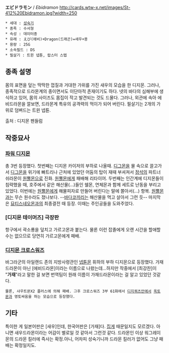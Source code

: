 '''エビドラモン''' / ''Ebidramon''
http://cards.wtw-x.net/images/St-412%20Ebidramon.jpg?width=250

 * 세대 : [[성숙기]]
 * 종족 : 수서형
 * 속성 : 데이터종
 * 유래 : えび(에비)+Dragon(드래곤)=새우+용
 * 용량 : 25G 
 * 소속필드 : DS
 * 필살기 : 트윈 넵튠, 랍스터 스텝

== 종족 설명 ==
몸의 표면을 덮는 딱딱한 껍질과 거대한 가위를 가진 새우의 모습을 한 디지몬. 그러나, 종족적으로 드라몬계의 종이면서도 이단아적 존재이기도 하다. 넷의 바다의 심해부에 생식하고 있어, 몸의 사이즈도 몸집이 작고 발견되는 것도 드물다. 그러나, 외관에 속아 에비드라몬을 깔보면, 드라몬계 특유의 공격력의 먹이가 되어 버린다. 필살기는 2개의 가위로 덤벼드는 트윈 넵튠.

출처 : 디지몬 펜들럼

== 작중묘사 ==
=== [[파워 디지몬]] ===
총 3번 등장했다.
첫번째는 디지몬 카이저의 부하로 나올때. [[디그몬]]을 물 속으로 끌고가서 [[디그몬]]을 위기에 빠트리나 근처에 있었던 어둠의 탑이 재때 부셔져서 [[정석]]의 파트너 쉬라몬이 [[원뿔몬]]으로 진화.  [[원뿔몬]]에게 패배해 리타이어. 
두번째는 인간계에 디지몬들이 침략했을 때, 호주에서 같은 해산물(…)들인 쉘몬, 연체몬과 함께 세트로 난동을 부리고 있었다. 이번에는 [[원뿔몬]]에게 해물피자로 만들어 버린다는 말에 쫄아서(…) 항복. [[원뿔몬]]과는 무슨 원수라도 졌나보다. --[[바다코끼리]]는 해산물을 먹고 살아서 그런 듯--
마지막은 [[묘티스네오몬]]과의 최종결전 때 등장. 이때는 주인공들을 도와주었다.

=== [디지몬 테이머즈] 극장판 ===
항구에서 곽소룡을 덮치고 가르고몬과 붙는다. 물론 이런 잡졸에게 오랜 시간을 할애할수는 없으므로 당연히 가르고몬에게 패배.

=== [[디지몬 크로스워즈]] ===
바그라군의 아일랜드 존의 지방사령관인 [[넵튠몬]] 휘하의 부하 디지몬으로 등장했다. 가재드라몬이 아닌 [에비드라몬]이라는 이름으로 나왔는데...하지만 작중에서 [최강찬]이 "'''가재'''"라고 말한 걸 보면 번역팀이 원래 이름이 가재드라몬이라는 걸 알고 있었던 것같다.

 물론, 샤우트몬X2 플러스에 의해 패배. 그후 크로스워즈 3부 61화에서 [[디지쿼츠]]안에서 [[옥토몬]]과 영토싸움을 하는 모습으로 등장했다.

== 기타 ==
특이한 게 일본어판은 [새우]인데, 한국어판은 [가재]다. [[집게]] 때문일지도 모르겠다. 아니면 새우드라몬이라는 어감이 별로일 것 같아서 그런것 같다. 드라몬인 이상 워그레이몬의 드라몬 킬러에 즉사는 확정.아니, 어차피 성숙기니까 드라몬 킬러가 없어도 그냥 패배는 확정일지도.
